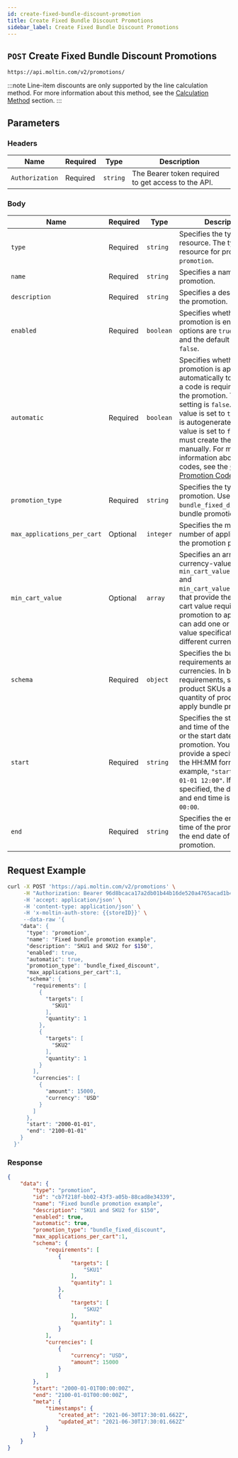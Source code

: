 ```yaml
---
id: create-fixed-bundle-discount-promotion
title: Create Fixed Bundle Discount Promotions
sidebar_label: Create Fixed Bundle Discount Promotions
---
```


## `POST` Create Fixed Bundle Discount Promotions

```http
https://api.moltin.com/v2/promotions/
```

:::note
Line-item discounts are only supported by the line calculation method. For more information about this method, see the [Calculation Method](../advanced/settings/index.md#calculation-method) section.
:::

## Parameters

### Headers

| Name | Required | Type | Description |
| --- | --- | --- | --- |
| `Authorization` | Required | `string` | The Bearer token required to get access to the API. |

### Body

 | Name | Required | Type | Description |
 | --- | --- | --- | --- |
 | `type` | Required | `string` | Specifies the type of the resource. The type of resource for promotions is, `promotion`. |
 | `name` | Required | `string` | Specifies a name for the promotion. |
 | `description` | Required | `string` | Specifies a description for the promotion. |
 | `enabled` | Required | `boolean` | Specifies whether the promotion is enabled. The options are `true` or `false`, and the default setting is `false`. |
 | `automatic` | Required  | `boolean` | Specifies whether the promotion is applied automatically to the cart or a code is required to apply the promotion. The default setting is `false`. When this value is set to `true`, a code is autogenerated. If this value is set to `false`, you must create the code manually. For more information about creating codes, see the [Create Promotion Codes](create-promotion-codes.md) section.|
 |`promotion_type`| Required  |`string`| Specifies the type of the promotion. Use `bundle_fixed_discount` for bundle promotions.|
 |`max_applications_per_cart`| Optional | `integer`| Specifies the maximum number of application of the promotion per cart.|
 |`min_cart_value`| Optional  |`array`| Specifies an array of currency-value objects, `min_cart_value[].currency` and `min_cart_value[].amount`, that provide the minimum cart value required for the promotion to apply. You can add one or several value specifications in different currencies.|
 |`schema`| Required |`object`| Specifies the bundle requirements and currencies. In bundle requirements, specify the product SKUs and required quantity of products to apply bundle promotion. |
 |`start`| Required  |`string`| Specifies the start date and time of the promotion or the start date of the promotion. You can provide a specific time in the HH:MM format. For example, `"start": "2000-01-01 12:00"`. If no time is specified, the default start and end time is set to `00:00`.|
 |`end`| Required  |`string`| Specifies the end date and time of the promotion or the end date of the promotion.|

## Request Example

 ```bash curl
 curl -X POST 'https://api.moltin.com/v2/promotions' \
      -H "Authorization: Bearer 96d8bcaca17a2db01b44b16de520a4765acad1b4' \
      -H 'accept: application/json' \
      -H 'content-type: application/json' \
      -H 'x-moltin-auth-store: {{storeID}}' \
      --data-raw '{
     "data": {
       "type": "promotion",
       "name": "Fixed bundle promotion example",
       "description": "SKU1 and SKU2 for $150",
       "enabled": true,
       "automatic": true,
       "promotion_type": "bundle_fixed_discount",
       "max_applications_per_cart":1,
       "schema": {
         "requirements": [
           {
             "targets": [
               "SKU1"
             ],
             "quantity": 1
           },
           {
             "targets": [
               "SKU2"
             ],
             "quantity": 1
           }
         ],
         "currencies": [
           {
             "amount": 15000,
             "currency": "USD"
           }
         ]
       },
       "start": "2000-01-01",
       "end": "2100-01-01"
     }
   }'
 ```

### Response

```json 201 Created
{
    "data": {
        "type": "promotion",
        "id": "cb7f218f-bb02-43f3-a05b-88cad8e34339",
        "name": "Fixed bundle promotion example",
        "description": "SKU1 and SKU2 for $150",
        "enabled": true,
        "automatic": true,
        "promotion_type": "bundle_fixed_discount",
        "max_applications_per_cart":1,
        "schema": {
            "requirements": [
                {
                    "targets": [
                        "SKU1"
                    ],
                    "quantity": 1
                },
                {
                    "targets": [
                        "SKU2"
                    ],
                    "quantity": 1
                }
            ],
            "currencies": [
                {
                    "currency": "USD",
                    "amount": 15000
                }
            ]
        },
        "start": "2000-01-01T00:00:00Z",
        "end": "2100-01-01T00:00:00Z",
        "meta": {
            "timestamps": {
                "created_at": "2021-06-30T17:30:01.662Z",
                "updated_at": "2021-06-30T17:30:01.662Z"
            }
        }
    }
}
```
